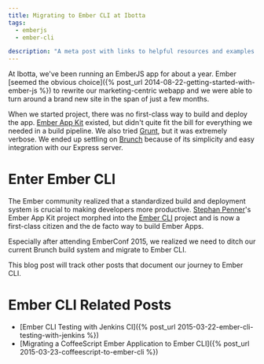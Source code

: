 ```yaml
---
title: Migrating to Ember CLI at Ibotta
tags:
  - emberjs
  - ember-cli

description: "A meta post with links to helpful resources and examples to migrate a project to Ember CLI."
---
```


At Ibotta, we've been running an EmberJS app for about a year. Ember [seemed the obvious
choice]({% post_url 2014-08-22-getting-started-with-ember-js %}) to rewrite our marketing-centric webapp and we were
able to turn around a brand new site in the span of just a few months.

When we started project, there was no first-class way to build and deploy the app.
[Ember App Kit](https://github.com/stefanpenner/ember-app-kit) existed, but didn't quite fit the bill for everything we
needed in a build pipeline. We also tried [Grunt](http://gruntjs.com/), but it was extremely verbose. We ended up
settling on [Brunch](http://brunch.io/) because of its simplicity and easy integration with our Express server.

# Enter Ember CLI

The Ember community realized that a standardized build and deployment system is crucial to making developers more
productive. [Stephan Penner](https://twitter.com/stefanpenner)'s Ember App Kit project morphed into the
[Ember CLI](http://www.ember-cli.com/) project and is now a first-class citizen and the de facto way to build Ember
Apps.

Especially after attending EmberConf 2015, we realized we need to ditch our current Brunch build system and migrate to
Ember CLI.

This blog post will track other posts that document our journey to Ember CLI.

# Ember CLI Related Posts

- [Ember CLI Testing with Jenkins CI]({% post_url 2015-03-22-ember-cli-testing-with-jenkins %})
- [Migrating a CoffeeScript Ember Application to Ember CLI]({% post_url 2015-03-23-coffeescript-to-ember-cli %})
